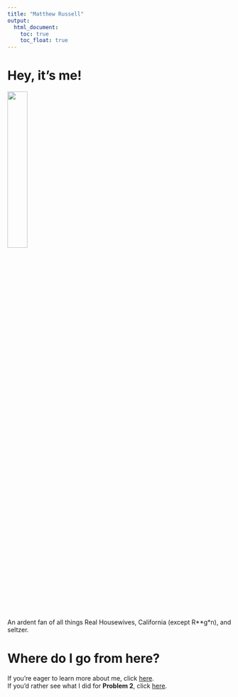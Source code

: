 ```yaml
---
title: "Matthew Russell"
output: 
  html_document:
    toc: true
    toc_float: true
---
```


# Hey, it's me!

<img src = "images/IMG_4528.jpg" style = "width:30%">

An ardent fan of all things Real Housewives, California (except R&ast;&ast;g&ast;n), and seltzer. 

# Where do I go from here?

If you're eager to learn more about me, click [here](about.html).  
If you'd rather see what I did for **Problem 2**, click [here](prob_2.html).